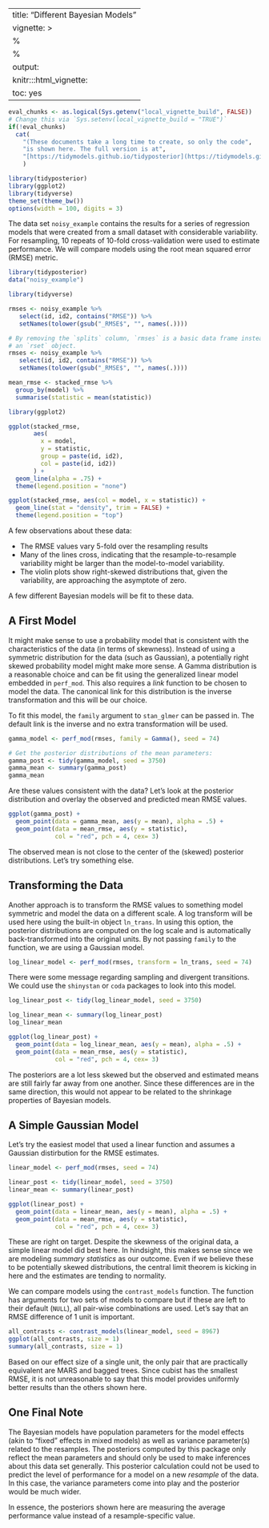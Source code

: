 
---
title: "Different Bayesian Models"
vignette: >
  %\VignetteEngine{knitr::rmarkdown}
  %\VignetteIndexEntry{Different Bayesian Models}
output:
  knitr:::html_vignette:
    toc: yes
---

```r
eval_chunks <- as.logical(Sys.getenv("local_vignette_build", FALSE))
# Change this via `Sys.setenv(local_vignette_build = "TRUE")`
if(!eval_chunks) 
  cat(
    "(These documents take a long time to create, so only the code",
    "is shown here. The full version is at",
    "[https://tidymodels.github.io/tidyposterior](https://tidymodels.github.io/tidyposterior).)"
    )
```

```r
library(tidyposterior)
library(ggplot2)
library(tidyverse)
theme_set(theme_bw())
options(width = 100, digits = 3)
```


The data set `noisy_example` contains the results for a series of regression models that were created from a small dataset with considerable variability. For resampling, 10 repeats of 10-fold cross-validation were used to estimate performance. We will compare models using the root mean squared error (RMSE) metric.  

```r
library(tidyposterior)
data("noisy_example")

library(tidyverse)

rmses <- noisy_example %>%
   select(id, id2, contains("RMSE")) %>%
   setNames(tolower(gsub("_RMSE$", "", names(.))))

# By removing the `splits` column, `rmses` is a basic data frame instead of
# an `rset` object. 
rmses <- noisy_example %>%
   select(id, id2, contains("RMSE")) %>%
   setNames(tolower(gsub("_RMSE$", "", names(.))))

mean_rmse <- stacked_rmse %>%
  group_by(model) %>%
  summarise(statistic = mean(statistic))

library(ggplot2)

ggplot(stacked_rmse, 
       aes(
         x = model,
         y = statistic,
         group = paste(id, id2),
         col = paste(id, id2))
       ) + 
  geom_line(alpha = .75) + 
  theme(legend.position = "none")

ggplot(stacked_rmse, aes(col = model, x = statistic)) + 
  geom_line(stat = "density", trim = FALSE) + 
  theme(legend.position = "top")
```

A few observations about these data:

 * The RMSE values vary 5-fold over the resampling results
 * Many of the lines cross, indicating that the resample-to-resample variability might be larger than the model-to-model variability. 
 * The violin plots show right-skewed distributions that, given the variability, are approaching the asymptote of zero. 

A few different Bayesian models will be fit to these data. 

## A First Model

It might make sense to use a probability model that is consistent with the characteristics of the data (in terms of skewness). Instead of using a symmetric distribution for the data (such as Gaussian), a potentially right skewed probability model might make more sense. A Gamma distribution is a reasonable choice and can be fit using the generalized linear model embedded in `perf_mod`. This also requires a _link_ function to be chosen to model the data. The canonical link for this distribution is the inverse transformation and this will be our choice. 

To fit this model, the `family` argument to `stan_glmer` can be passed in. The default link is the inverse and no extra transformation will be used. 

```r
gamma_model <- perf_mod(rmses, family = Gamma(), seed = 74)

# Get the posterior distributions of the mean parameters:
gamma_post <- tidy(gamma_model, seed = 3750)
gamma_mean <- summary(gamma_post)
gamma_mean
```

Are these values consistent with the data? Let's look at the posterior distribution and overlay the observed and predicted mean RMSE values. 

```r
ggplot(gamma_post) + 
  geom_point(data = gamma_mean, aes(y = mean), alpha = .5) + 
  geom_point(data = mean_rmse, aes(y = statistic), 
             col = "red", pch = 4, cex= 3)
```

The observed mean is not close to the center of the (skewed) posterior distributions. Let's try something else. 

## Transforming the Data

Another approach is to transform the RMSE values to something model symmetric and model the data on a different scale. A log transform will be used here using the built-in object `ln_trans`. In using this option, the posterior distributions are computed on the log scale and is automatically back-transformed into the original units. By not passing `family` to the function, we are using a Gaussian model.


```r
log_linear_model <- perf_mod(rmses, transform = ln_trans, seed = 74)
```

There were some message regarding sampling and divergent transitions. We could use the  `shinystan` or `coda` packages to look into this model. 

```r
log_linear_post <- tidy(log_linear_model, seed = 3750)

log_linear_mean <- summary(log_linear_post)
log_linear_mean

ggplot(log_linear_post) + 
  geom_point(data = log_linear_mean, aes(y = mean), alpha = .5) + 
  geom_point(data = mean_rmse, aes(y = statistic), 
             col = "red", pch = 4, cex= 3)
```

The posteriors are a lot less skewed but the observed and estimated means are still fairly far away from one another. Since these differences are in the same direction, this would not appear to be related to the shrinkage properties of Bayesian models. 

## A Simple Gaussian Model

Let's try the easiest model that used a linear function and assumes a Gaussian distirbution for the RMSE estimates. 

```r
linear_model <- perf_mod(rmses, seed = 74)

linear_post <- tidy(linear_model, seed = 3750)
linear_mean <- summary(linear_post)

ggplot(linear_post) + 
  geom_point(data = linear_mean, aes(y = mean), alpha = .5) + 
  geom_point(data = mean_rmse, aes(y = statistic), 
             col = "red", pch = 4, cex= 3)
```

These are right on target. Despite the skewness of the original data, a simple linear model did best here. In hindsight, this makes sense since we are modeling _summary statistics_ as our outcome. Even if we believe these to be potentially skewed distributions, the central limit theorem is kicking in here and the estimates are tending to normality. 

We can compare models using the `contrast_models` function. The function has arguments for two sets of models to compare but if these are left to their default (`NULL`), all pair-wise combinations are used. Let's say that an RMSE difference of 1 unit is important. 

```r
all_contrasts <- contrast_models(linear_model, seed = 8967)
ggplot(all_contrasts, size = 1)
summary(all_contrasts, size = 1)
````

Based on our effect size of a single unit, the only pair that are practically equivalent are MARS and bagged trees. Since cubist has the smallest RMSE, it is not unreasonable to say that this model provides uniformly better results than the others shown here. 

## One Final Note

The Bayesian models have population parameters for the model effects (akin to "fixed" effects in mixed models) as well as variance parameter(s) related to the resamples. The posteriors computed by this package only reflect the mean parameters and should only be used to make inferences about this data set generally. This posterior calculation could not be used to predict the level of performance for a model on a new _resample_ of the data. In this case, the variance parameters come into play and the posterior would be much wider. 

In essence, the posteriors shown here are measuring the average performance value instead of a resample-specific value.  

